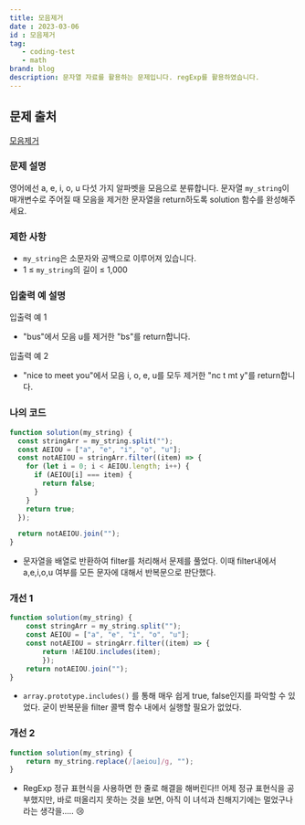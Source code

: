 ```yaml
---
title: 모음제거
date : 2023-03-06
id : 모음제거
tag: 
   - coding-test
   - math
brand: blog
description: 문자열 자료를 활용하는 문제입니다. regExp를 활용하였습니다.
---
```


## 문제 출처

<a href="https://school.programmers.co.kr/learn/courses/30/lessons/120849" target="_blank" className="source">모음제거</a>

### **문제 설명**

영어에선 a, e, i, o, u 다섯 가지 알파벳을 모음으로 분류합니다. 문자열 `my_string`이 매개변수로 주어질 때 모음을 제거한 문자열을 return하도록 solution 함수를 완성해주세요.

### 제한 사항

- `my_string`은 소문자와 공백으로 이루어져 있습니다.
- 1 ≤ `my_string`의 길이 ≤ 1,000

### 입출력 예 설명

입출력 예 1

- "bus"에서 모음 u를 제거한 "bs"를 return합니다.

입출력 예 2

- "nice to meet you"에서 모음 i, o, e, u를 모두 제거한 "nc t mt y"를 return합니다.


### 나의 코드

```jsx
function solution(my_string) {
  const stringArr = my_string.split("");
  const AEIOU = ["a", "e", "i", "o", "u"];
  const notAEIOU = stringArr.filter((item) => {
    for (let i = 0; i < AEIOU.length; i++) {
      if (AEIOU[i] === item) {
        return false;
      }
    }
    return true;
  });

  return notAEIOU.join("");
}
```

- 문자열을 배열로 반환하여 filter를 처리해서 문제를 풀었다. 이때 filter내에서 a,e,i,o,u 여부를 모든 문자에 대해서 반복문으로 판단했다.

### 개선 1

```jsx
function solution(my_string) {
	const stringArr = my_string.split("");
	const AEIOU = ["a", "e", "i", "o", "u"];
	const notAEIOU = stringArr.filter((item) => {
		return !AEIOU.includes(item);
		});
	return notAEIOU.join("");
}
```

- `array.prototype.includes()` 를 통해 매우 쉽게 true, false인지를 파악할 수 있었다. 굳이 반복문을 filter 콜백 함수 내에서 실행할 필요가 없었다.

### 개선 2

```jsx
function solution(my_string) {
	return my_string.replace(/[aeiou]/g, "");
}
```

- RegExp 정규 표현식을 사용하면 한 줄로 해결을 해버린다!! 어제 정규 표현식을 공부했지만, 바로 떠올리지 못하는 것을 보면, 아직 이 녀석과 친해지기에는 멀었구나라는 생각을….. 😢